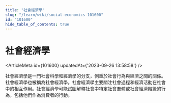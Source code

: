 ```yaml
---
title: "社會經濟學"
slug: "/learn/wiki/social-economics-101600"
id: "101600"
hide_table_of_contents: true
---
```



# 社會經濟學

<ArticleMeta id={101600} updatedAt={'2023-09-26 13:58:58'} />
<div className='border-solid border-b border-t-0 my-4 border-[var(--ifm-color-gray-300)]' />

社會經濟學是一門社會科學和經濟學的分支，側重於社會行為與經濟之間的關係。社會經濟學也被稱為社會經濟學。社會經濟學主要關注社會過程和經濟活動在社會中的相互作用。社會經濟學可能試圖解釋社會中特定社會羣體或社會經濟階級的行為，包括他們作為消費者的行動。
